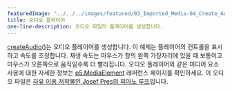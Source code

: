 ---
featuredImage: "../../../images/featured/03_Imported_Media-04_Create_Audio-thumbnail.jpg"
title: 오디오 플레이어
one-line-description: 오디오 파일의 플레이어를 생성합니다.
---

<a href="https://p5js.org/reference/#/p5/createAudio" target="_blank">createAudio()</a>는 오디오 플레이어를 생성합니다. 이 예제는 플레이어의 컨트롤을 표시하고 속도를 조정합니다. 재생 속도는 마우스가 창의 왼쪽 가장자리에 있을 때 보통이고 마우스가 오른쪽으로 움직일수록 더 빨라집니다. 오디오 플레이어와 같은 미디어 요소 사용에 대한 자세한 정보는 <a href="https://p5js.org/reference/#/p5.MediaElement" target="_blank">p5.MediaElement</a> 레퍼런스 페이지를 확인하세요. 이 오디오 파일은 <a href="https://freesound.org/people/josefpres/sounds/711156/" target="_blank">자유 이용 저작물인 Josef Pres의 피아노 루프</a>입니다.

